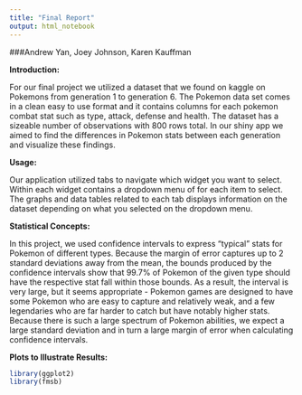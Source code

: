 ```yaml
---
title: "Final Report"
output: html_notebook
---
```


###Andrew Yan, Joey Johnson, Karen Kauffman

**Introduction:**
  
  For our final project we utilized a dataset that we found on kaggle on Pokemons from generation 1 to generation 6. The Pokemon data set comes in a clean easy to use format and it contains columns for each pokemon combat stat such as type, attack, defense and health. The dataset has a sizeable number of observations with 800 rows total. In our shiny app we aimed to find the differences in Pokemon stats between each generation and visualize these findings.
  
  
**Usage:**

  Our application utilized tabs to navigate which widget you want to select. Within each widget contains a dropdown menu of for each item to select. The graphs and data tables related to each tab displays information on the dataset depending on what you selected on the dropdown menu.
  
  
**Statistical Concepts:**

  In this project, we used confidence intervals to express "typical" stats for Pokemon of different types. Because the margin of error captures up to 2 standard deviations away from the mean, the bounds produced by the confidence intervals show that 99.7% of Pokemon of the given type should have the respective stat fall within those bounds. As a result, the interval is very large, but it seems appropriate - Pokemon games are designed to have some Pokemon who are easy to capture and relatively weak, and a few legendaries who are far harder to catch but have notably higher stats. Because there is such a large spectrum of Pokemon abilities, we expect a large standard deviation and in turn a large margin of error when calculating confidence intervals.
  
  
**Plots to Illustrate Results:** 
```r
library(ggplot2)
library(fmsb)
```

 

